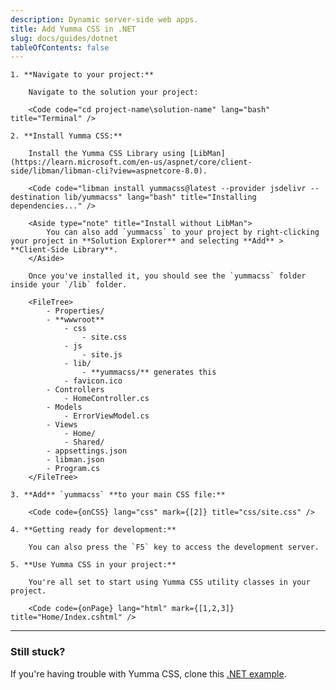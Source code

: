 ```yaml
---
description: Dynamic server-side web apps.
title: Add Yumma CSS in .NET
slug: docs/guides/dotnet
tableOfContents: false
---
```



<Steps>

    1. **Navigate to your project:**

        Navigate to the solution your project:

        <Code code="cd project-name\solution-name" lang="bash" title="Terminal" />

    2. **Install Yumma CSS:**

        Install the Yumma CSS Library using [LibMan](https://learn.microsoft.com/en-us/aspnet/core/client-side/libman/libman-cli?view=aspnetcore-8.0).

        <Code code="libman install yummacss@latest --provider jsdelivr --destination lib/yummacss" lang="bash" title="Installing dependencies..." />

        <Aside type="note" title="Install without LibMan">
            You can also add `yummacss` to your project by right-clicking your project in **Solution Explorer** and selecting **Add** > **Client-Side Library**.
        </Aside>

        Once you've installed it, you should see the `yummacss` folder inside your `/lib` folder.

        <FileTree>
            - Properties/
            - **wwwroot**
                - css
                    - site.css
                - js
                    - site.js
                - lib/
                    - **yummacss/** generates this
                - favicon.ico
            - Controllers
                - HomeController.cs
            - Models
                - ErrorViewModel.cs
            - Views
                - Home/
                - Shared/
            - appsettings.json
            - libman.json
            - Program.cs
        </FileTree>

    3. **Add** `yummacss` **to your main CSS file:**

        <Code code={onCSS} lang="css" mark={[2]} title="css/site.css" />

    4. **Getting ready for development:**

        You can also press the `F5` key to access the development server.

    5. **Use Yumma CSS in your project:**

        You're all set to start using Yumma CSS utility classes in your project.

        <Code code={onPage} lang="html" mark={[1,2,3]} title="Home/Index.cshtml" />

</Steps>

---

### Still stuck?

If you're having trouble with Yumma CSS, clone this [.NET example](https://github.com/yumma-lib/dotnet-yummacss-example.git).

<Code
  code="git clone https://github.com/yumma-lib/dotnet-yummacss-example.git"
  lang="bash"
  title="Cloning repository..."
/>
